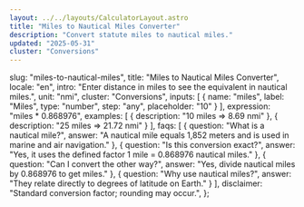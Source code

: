 ```yaml
---
layout: ../../layouts/CalculatorLayout.astro
title: "Miles to Nautical Miles Converter"
description: "Convert statute miles to nautical miles."
updated: "2025-05-31"
cluster: "Conversions"
---
```



  slug: "miles-to-nautical-miles",
  title: "Miles to Nautical Miles Converter",
  locale: "en",
  intro: "Enter distance in miles to see the equivalent in nautical miles.",
  unit: "nmi",
  cluster: "Conversions",
  inputs: [
    { name: "miles", label: "Miles", type: "number", step: "any", placeholder: "10" }
  ],
  expression: "miles * 0.868976",
  examples: [
    { description: "10 miles ⇒ 8.69 nmi" },
    { description: "25 miles ⇒ 21.72 nmi" }
  ],
  faqs: [
    { question: "What is a nautical mile?", answer: "A nautical mile equals 1,852 meters and is used in marine and air navigation." },
    { question: "Is this conversion exact?", answer: "Yes, it uses the defined factor 1 mile = 0.868976 nautical miles." },
    { question: "Can I convert the other way?", answer: "Yes, divide nautical miles by 0.868976 to get miles." },
    { question: "Why use nautical miles?", answer: "They relate directly to degrees of latitude on Earth." }
  ],
  disclaimer: "Standard conversion factor; rounding may occur.",
};

<Calculator schema={schema} />

